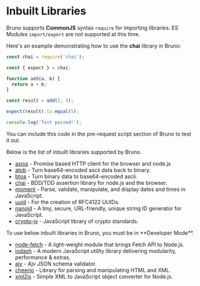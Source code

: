 

# Inbuilt Libraries

Bruno supports **CommonJS** syntax `require` for importing libraries. ES Modules `import/export` are not supported at this time.

Here's an example demonstrating how to use the **chai** library in Bruno:

```js copy
const chai = require('chai');

const { expect } = chai;

function add(a, b) {
  return a + b;
}

const result = add(2, 3);

expect(result).to.equal(5);

console.log('Test passed!');
```
You can include this code in the pre-request script section of Bruno to test it out.

Below is the list of inbuilt libraries supported by Bruno.

- [axios](https://www.npmjs.com/package/axios) - Promise based HTTP client for the browser and node.js
- [atob](https://www.npmjs.com/package/atob) -  Turn base64-encoded ascii data back to binary.
- [btoa](https://www.npmjs.com/package/btoa) -  Turn binary data to base64-encoded ascii.
- [chai](https://www.npmjs.com/package/chai) -  BDD/TDD assertion library for node.js and the browser.
- [moment](https://momentjs.com) -  Parse, validate, manipulate, and display dates and times in JavaScript.
- [uuid](https://www.npmjs.com/package/uuid) -  For the creation of RFC4122 UUIDs.
- [nanoid](https://www.npmjs.com/package/nanoid) - A tiny, secure, URL-friendly, unique string ID generator for JavaScript.
- [crypto-js](https://www.npmjs.com/package/crypto-js) - JavaScript library of crypto standards.

<Callout type="warning">
To use below inbuilt libraries in Bruno, you must be in **Developer Mode**.
</Callout>

- [node-fetch](https://www.npmjs.com/package/node-fetch) - A light-weight module that brings Fetch API to Node.js.
- [lodash](https://lodash.com) -  A modern JavaScript utility library delivering modularity, performance & extras.
- [ajv](https://www.npmjs.com/package/ajv) - Ajv JSON schema validator.
- [cheerio](https://www.npmjs.com/package/cheerio) - Library for parsing and manipulating HTML and XML.
- [xml2js](https://www.npmjs.com/package/xml2js) - Simple XML to JavaScript object converter for Node.js.
